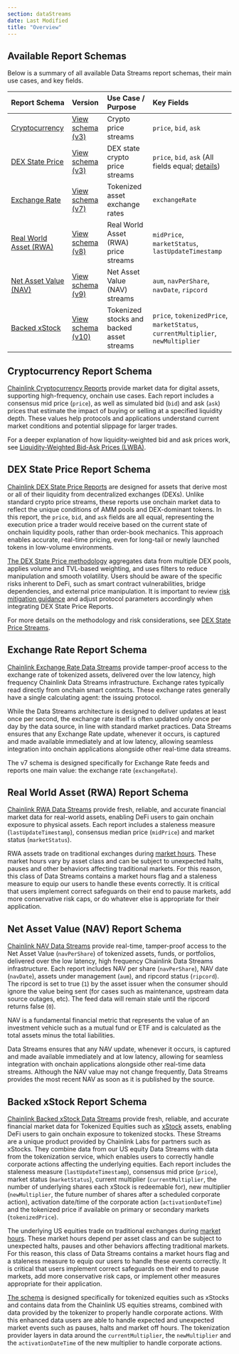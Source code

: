 ```yaml
---
section: dataStreams
date: Last Modified
title: "Overview"
---
```



<DataStreams section="dsNotes" />

<ReportSchemaTabs />

## Available Report Schemas

Below is a summary of all available Data Streams report schemas, their main use cases, and key fields.

| Report Schema                                                 | Version                                    | Use Case / Purpose                        | Key Fields                                                                                                                  |
| :------------------------------------------------------------ | :----------------------------------------- | :---------------------------------------- | :-------------------------------------------------------------------------------------------------------------------------- |
| [Cryptocurrency](#cryptocurrency-report-schema)               | [View schema (v3)](./report-schema-v3)     | Crypto price streams                      | `price`, `bid`, `ask`                                                                                                       |
| [DEX State Price](#dex-state-price-report-schema)             | [View schema (v3)](./report-schema-v3-dex) | DEX state crypto price streams            | `price`, `bid`, `ask` (All fields equal; [details](../concepts/dex-state-price-streams#how-to-use-dex-state-price-streams)) |
| [Exchange Rate](#exchange-rate-report-schema)                 | [View schema (v7)](./report-schema-v7)     | Tokenized asset exchange rates            | `exchangeRate`                                                                                                              |
| [Real World Asset (RWA)](#real-world-asset-rwa-report-schema) | [View schema (v8)](./report-schema-v8)     | Real World Asset (RWA) price streams      | `midPrice`, `marketStatus`, `lastUpdateTimestamp`                                                                           |
| [Net Asset Value (NAV)](#net-asset-value-nav-report-schema)   | [View schema (v9)](./report-schema-v9)     | Net Asset Value (NAV) streams             | `aum`, `navPerShare`, `navDate`, `ripcord`                                                                                  |
| [Backed xStock](#backed-xstock-report-schema)                 | [View schema (v10)](./report-schema-v10)   | Tokenized stocks and backed asset streams | `price`, `tokenizedPrice`, `marketStatus`, `currentMultiplier`, `newMultiplier`                                             |

## Cryptocurrency Report Schema

[Chainlink Cryptocurrency Reports](./report-schema-v3) provide market data for digital assets, supporting high-frequency, onchain use cases. Each report includes a consensus mid price (`price`), as well as simulated bid (`bid`) and ask (`ask`) prices that estimate the impact of buying or selling at a specified liquidity depth. These values help protocols and applications understand current market conditions and potential slippage for larger trades.

For a deeper explanation of how liquidity-weighted bid and ask prices work, see [Liquidity-Weighted Bid-Ask Prices (LWBA)](../concepts/liquidity-weighted-prices).

## DEX State Price Report Schema

[Chainlink DEX State Price Reports](./report-schema-v3-dex) are designed for assets that derive most or all of their liquidity from decentralized exchanges (DEXs). Unlike standard crypto price streams, these reports use onchain market data to reflect the unique conditions of AMM pools and DEX-dominant tokens. In this report, the `price`, `bid`, and `ask` fields are all equal, representing the execution price a trader would receive based on the current state of onchain liquidity pools, rather than order-book mechanics. This approach enables accurate, real-time pricing, even for long-tail or newly launched tokens in low-volume environments.

[The DEX State Price methodology](/data-streams/concepts/dex-state-price-streams#high-level-outline-of-the-dex-state-price-methodology) aggregates data from multiple DEX pools, applies volume and TVL-based weighting, and uses filters to reduce manipulation and smooth volatility. Users should be aware of the specific risks inherent to DeFi, such as smart contract vulnerabilities, bridge dependencies, and external price manipulation. It is important to review [risk mitigation guidance](/data-streams/concepts/dex-state-price-streams#risk-mitigation) and adjust protocol parameters accordingly when integrating DEX State Price Reports.

For more details on the methodology and risk considerations, see [DEX State Price Streams](../concepts/dex-state-price-streams).

## Exchange Rate Report Schema

[Chainlink Exchange Rate Data Streams](./report-schema-v7) provide tamper-proof access to the exchange rate of tokenized assets, delivered over the low latency, high frequency Chainlink Data Streams infrastructure. Exchange rates typically read directly from onchain smart contracts. These exchange rates generally have a single calculating agent: the issuing protocol.

While the Data Streams architecture is designed to deliver updates at least once per second, the exchange rate itself is often updated only once per day by the data source, in line with standard market practices. Data Streams ensures that any Exchange Rate update, whenever it occurs, is captured and made available immediately and at low latency, allowing seamless integration into onchain applications alongside other real-time data streams.

The v7 schema is designed specifically for Exchange Rate feeds and reports one main value: the exchange rate (`exchangeRate`).

## Real World Asset (RWA) Report Schema

[Chainlink RWA Data Streams](./report-schema-v8) provide fresh, reliable, and accurate financial market data for real-world assets, enabling DeFi users to gain onchain exposure to physical assets. Each report includes a staleness measure (`lastUpdateTimestamp`), consensus median price (`midPrice`) and market status (`marketStatus`).

RWA assets trade on traditional exchanges during [market hours](../market-hours). These market hours vary by asset class and can be subject to unexpected halts, pauses and other behaviors affecting traditional markets. For this reason, this class of Data Streams contains a market hours flag and a staleness measure to equip our users to handle these events correctly. It is critical that users implement correct safeguards on their end to pause markets, add more conservative risk caps, or do whatever else is appropriate for their application.

## Net Asset Value (NAV) Report Schema

[Chainlink NAV Data Streams](./report-schema-v9) provide real-time, tamper-proof access to the Net Asset Value (`navPerShare`) of tokenized assets, funds, or portfolios, delivered over the low latency, high frequency Chainlink Data Streams infrastructure. Each report includes NAV per share (`navPerShare`), NAV date (`navDate`), assets under management (`aum`), and ripcord status (`ripcord`). The ripcord is set to true (`1`) by the asset issuer when the consumer should ignore the value being sent (for cases such as maintenance, upstream data source outages, etc). The feed data will remain stale until the ripcord returns false (`0`).

NAV is a fundamental financial metric that represents the value of an investment vehicle such as a mutual fund or ETF and is calculated as the total assets minus the total liabilities.

Data Streams ensures that any NAV update, whenever it occurs, is captured and made available immediately and at low latency, allowing for seamless integration with onchain applications alongside other real-time data streams. Although the NAV value may not change frequently, Data Streams provides the most recent NAV as soon as it is published by the source.

## Backed xStock Report Schema

[Chainlink Backed xStock Data Streams](./report-schema-v10) provide fresh, reliable, and accurate financial market data for Tokenized Equities such as [xStock](https://xstocks.com/us) assets, enabling DeFi users to gain onchain exposure to tokenized stocks. These Streams are a unique product provided by Chainlink Labs for partners such as xStocks. They combine data from our US equity Data Streams with data from the tokenization service, which enables users to correctly handle corporate actions affecting the underlying equities. Each report includes the staleness measure (`lastUpdateTimestamp`), consensus mid price (`price`), market status (`marketStatus`), current multiplier (`currentMultiplier`, the number of underlying shares each xStock is redeemable for), new multiplier (`newMultiplier`, the future number of shares after a scheduled corporate action), activation date/time of the corporate action (`activationDateTime`) and the tokenized price if available on primary or secondary markets (`tokenizedPrice`).

The underlying US equities trade on traditional exchanges during [market hours](../market-hours). These market hours depend per asset class and can be subject to unexpected halts, pauses and other behaviors affecting traditional markets. For this reason, this class of Data Streams contains a market hours flag and a staleness measure to equip our users to handle these events correctly. It is critical that users implement correct safeguards on their end to pause markets, add more conservative risk caps, or implement other measures appropriate for their application.

[The schema](./report-schema-v10) is designed specifically for tokenized equities such as xStocks and contains data from the Chainlink US equities streams, combined with data provided by the tokenizer to properly handle corporate actions. With this enhanced data users are able to handle expected and unexpected market events such as pauses, halts and market off hours. The tokenization provider layers in data around the `currentMultiplier`, the `newMultiplier` and the `activationDateTime` of the new multiplier to handle corporate actions.
